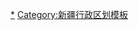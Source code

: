 {{Navbox
|listclass = hlist
|name = 可克达拉市行政区划
|title = [[可克达拉市]]行政区划
|above = 行政隶属：[[新疆维吾尔自治区]]、[[新疆生产建设兵团第四师]]（[[师市合一]]）　　政府驻地：[[新疆生产建设兵团六十六团|66团]]幸福路1号
|image = 
|state = {{{state<includeonly>|collapsed</includeonly>}}}

|group1 = [[行政建制镇|镇]]、[[团镇合一]]
|list1 = 
* [[新疆生产建设兵团第四师六十三团|63团榆树庄镇]]
* [[新疆生产建设兵团第四师六十四团|64团苇湖镇]]
* [[新疆生产建设兵团第四师六十六团|66团金梁镇]]
* [[新疆生产建设兵团第四师六十七团|67团金屯镇]]
* [[新疆生产建设兵团第四师六十八团|68团长丰镇]]

|group2 = 代管[[行政建制镇|镇]]、[[团镇合一]]
|list2 = [[新疆生产建设兵团第二师三十六团|36团米兰镇]]

|belowstyle = text-align: left;
|below = 参见：[[新疆维吾尔自治区乡级以上行政区列表]]、[[新疆生产建设兵团师团列表]]
}}
<noinclude>
[[Category:可克达拉市行政区划|*]]
[[Category:新疆行政区划模板]]
</noinclude>